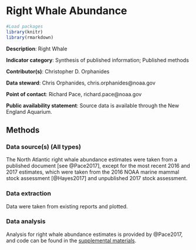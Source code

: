 # Right Whale Abundance 


```r

#Load packages
library(knitr)
library(rmarkdown)

```
**Description**: Right Whale

**Indicator category**: Synthesis of published information; Published methods

**Contributor(s)**: Christopher D. Orphanides
  
**Data steward**: Chris Orphanides, chris.orphanides@noaa.gov
  
**Point of contact**: Richard Pace, richard.pace@noaa.gov
  
**Public availability statement**: Source data is available through the New England Aquarium.

## Methods


### Data source(s) (All types)
The North Atlantic right whale abundance estimates were taken from a published document [see @Pace2017], except for the most recent 2016 and 2017 estimates, which were taken from the 2016 NOAA marine mammal stock assessment [@Hayes2017] and unpublished 2017 stock assessment.



### Data extraction 
Data were taken from existing reports and plotted. 

### Data analysis
Analysis for right whale abundance estimates is provided by @Pace2017, and code can be found in the [supplemental materials](https://onlinelibrary.wiley.com/action/downloadSupplement?doi=10.1002%2Fece3.3406&file=ece33406-sup-0001-SupInfo.docx). 

